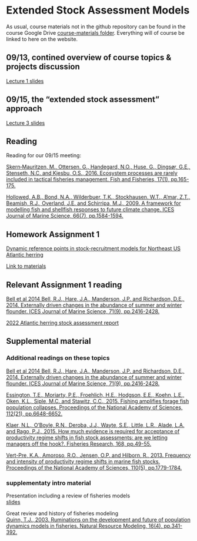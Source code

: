# Extended Stock Assessment Models {#esam}

As usual, course materials not in the github repository can be found in the course Google Drive [course-materials folder](https://drive.google.com/drive/folders/1Wt4fhAgCP92aBu_XSCQq50Xrkc-UVHnx?usp=sharing). Everything will of course be linked to here on the website.  

## 09/13, contined overview of course topics & projects discussion

[Lecture 1 slides](https://docs.google.com/presentation/d/1sYUB6rJQAw5Q_cjGQbxJD75AcLOI_gaL/edit?usp=sharing&ouid=100082783551785338508&rtpof=true&sd=true)


## 09/15, the "extended stock assessment" approach

[Lecture 3 slides](https://docs.google.com/presentation/d/1aCOGyWBylqGoHQ87M9kO62-he_nbxdYi/edit?usp=sharing&ouid=100082783551785338508&rtpof=true&sd=true)


## Reading

Reading for our 09/15 meeting:  

[Skern‐Mauritzen, M., Ottersen, G., Handegard, N.O., Huse, G., Dingsør, G.E., Stenseth, N.C. and Kjesbu, O.S., 2016. Ecosystem processes are rarely included in tactical fisheries management. Fish and Fisheries, 17(1), pp.165-175.](https://doi.org/10.1111/faf.12111)

[Hollowed, A.B., Bond, N.A., Wilderbuer, T.K., Stockhausen, W.T., A'mar, Z.T., Beamish, R.J., Overland, J.E. and Schirripa, M.J., 2009. A framework for modelling fish and shellfish responses to future climate change. ICES Journal of Marine Science, 66(7), pp.1584-1594.](https://doi.org/10.1093/icesjms/fsp057)

## Homework Assignment 1

[Dynamic reference points in stock-recruitment models for Northeast US Atlantic herring](https://github.com/gavinfay/mebm-models/blob/main/course-materials/assignments/hw-01/hw-01.pdf)

[Link to materials](https://github.com/gavinfay/mebm-models/blob/main/course-materials/assignments/hw-01)


## Relevant Assignment 1 reading

[Bell et al 2014 Bell, R.J., Hare, J.A., Manderson, J.P. and Richardson, D.E., 2014. Externally driven changes in the abundance of summer and winter flounder. ICES Journal of Marine Science, 71(9), pp.2416-2428.](https://doi.org/10.1093/icesjms/fsu069)

[2022 Atlantic herring stock assessment report](https://apps-nefsc.fisheries.noaa.gov/saw/sasi/uploads/Atlantic_Herring_Unit_Report_23May2022.pdf)


## Supplemental material

### Additional readings on these topics

[Bell et al 2014 Bell, R.J., Hare, J.A., Manderson, J.P. and Richardson, D.E., 2014. Externally driven changes in the abundance of summer and winter flounder. ICES Journal of Marine Science, 71(9), pp.2416-2428.](https://doi.org/10.1093/icesjms/fsu069)

[Essington, T.E., Moriarty, P.E., Froehlich, H.E., Hodgson, E.E., Koehn, L.E., Oken, K.L., Siple, M.C. and Stawitz, C.C., 2015. Fishing amplifies forage fish population collapses. Proceedings of the National Academy of Sciences, 112(21), pp.6648-6652.](https://doi.org/10.1073/pnas.1422020112)

[Klaer, N.L., O’Boyle, R.N., Deroba, J.J., Wayte, S.E., Little, L.R., Alade, L.A. and Rago, P.J., 2015. How much evidence is required for acceptance of productivity regime shifts in fish stock assessments: are we letting managers off the hook?. Fisheries Research, 168, pp.49-55.](https://doi.org/10.1016/j.fishres.2015.03.021)

[Vert-Pre, K.A., Amoroso, R.O., Jensen, O.P. and Hilborn, R., 2013. Frequency and intensity of productivity regime shifts in marine fish stocks. Proceedings of the National Academy of Sciences, 110(5), pp.1779-1784.](https://doi.org/10.1073/pnas.1214879110)

### supplementaty intro material

Presentation including a review of fisheries models   
[slides](https://docs.google.com/presentation/d/1uWs1wCwdihfbCoG7x8W-WyqSpX1brKUO/edit?usp=sharing&ouid=100082783551785338508&rtpof=true&sd=true)

Great review and history of fisheries modeling  
[Quinn, T.J., 2003. Ruminations on the development and future of population dynamics models in fisheries. Natural Resource Modeling, 16(4), pp.341-392.](https://doi.org/10.1111/j.1939-7445.2003.tb00119.x)  


